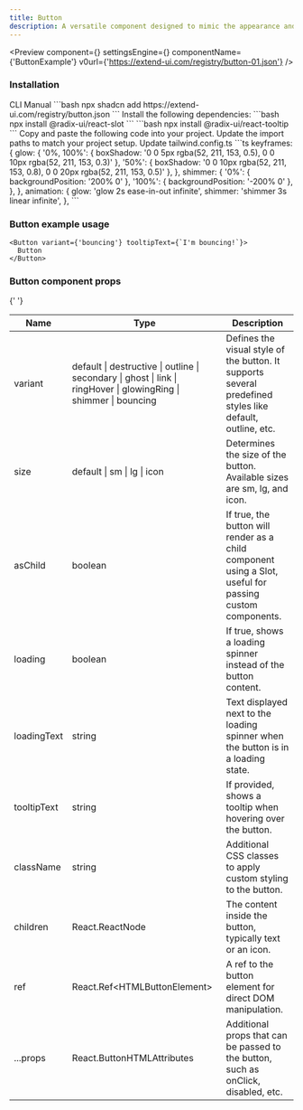 ```yaml
---
title: Button
description: A versatile component designed to mimic the appearance and functionality of a traditional button, offering a range of customization options for various use cases.
---
```


<Preview
  component={<ButtonExample />}
  settingsEngine={<ButtonSettingsEngine />}
  componentName={'ButtonExample'}
  v0url={'https://extend-ui.com/registry/button-01.json'}
/>

### Installation

<Tabs defaultValue="cli">
  <TabsList>
    <TabsTrigger value="cli">CLI</TabsTrigger>
    <TabsTrigger value="manual">Manual</TabsTrigger>
  </TabsList>
  <TabsContent value="cli">
    ```bash 
    npx shadcn add https://extend-ui.com/registry/button.json 
    ```
  </TabsContent>
  <TabsContent value="manual">
    <Steps>
      <Step>
          Install the following dependencies: 
        ```bash 
        npx install @radix-ui/react-slot 
        ```
        ```bash 
        npx install @radix-ui/react-tooltip 
        ```
      </Step>
      <Step>
        Copy and paste the following code into your project.
        <ComponentSourceLive componentName={'Button'} />
      </Step>
      <Step>Update the import paths to match your project setup.</Step>
      <Step>
        Update tailwind.config.ts
        ```ts
         keyframes: {
          glow: {
            '0%, 100%': { boxShadow: '0 0 5px rgba(52, 211, 153, 0.5), 0 0 10px rgba(52, 211, 153, 0.3)' },
            '50%': { boxShadow: '0 0 10px rgba(52, 211, 153, 0.8), 0 0 20px rgba(52, 211, 153, 0.5)' },
          },
          shimmer: {
            '0%': { backgroundPosition: '200% 0' },
            '100%': { backgroundPosition: '-200% 0' },
          },
        },
        animation: {
          glow: 'glow 2s ease-in-out infinite',
          shimmer: 'shimmer 3s linear infinite',
        },
        ```
      </Step>
    </Steps>
  </TabsContent>
</Tabs>

### Button example usage

```tsx
<Button variant={'bouncing'} tooltipText={`I'm bouncing!`}>
  Button
</Button>
```

### Button component props

{' '}

<div className="my-6 w-full overflow-x-auto">
  <table className="w-full border-collapse border border-gray-300 bg-white">
    <thead>
      <tr>
        <th>Name</th>
        <th>Type</th>
        <th>Description</th>
      </tr>
    </thead>
    <tbody>
      <tr>
        <td>variant</td>
        <td>
          default | destructive | outline | secondary | ghost | link | ringHover
          | glowingRing | shimmer | bouncing
        </td>
        <td>
          Defines the visual style of the button. It supports several predefined
          styles like default, outline, etc.
        </td>
      </tr>
      <tr>
        <td>size</td>
        <td>default | sm | lg | icon</td>
        <td>
          Determines the size of the button. Available sizes are sm, lg, and
          icon.
        </td>
      </tr>
      <tr>
        <td>asChild</td>
        <td>boolean</td>
        <td>
          If true, the button will render as a child component using a Slot,
          useful for passing custom components.
        </td>
      </tr>
      <tr>
        <td>loading</td>
        <td>boolean</td>
        <td>If true, shows a loading spinner instead of the button content.</td>
      </tr>
      <tr>
        <td>loadingText</td>
        <td>string</td>
        <td>
          Text displayed next to the loading spinner when the button is in a
          loading state.
        </td>
      </tr>
      <tr>
        <td>tooltipText</td>
        <td>string</td>
        <td>If provided, shows a tooltip when hovering over the button.</td>
      </tr>
      <tr>
        <td>className</td>
        <td>string</td>
        <td>Additional CSS classes to apply custom styling to the button.</td>
      </tr>
      <tr>
        <td>children</td>
        <td>React.ReactNode</td>
        <td>The content inside the button, typically text or an icon.</td>
      </tr>
      <tr>
        <td>ref</td>
        <td>React.Ref&lt;HTMLButtonElement&gt;</td>
        <td>A ref to the button element for direct DOM manipulation.</td>
      </tr>
      <tr>
        <td>...props</td>
        <td>React.ButtonHTMLAttributes</td>
        <td>
          Additional props that can be passed to the button, such as onClick,
          disabled, etc.
        </td>
      </tr>
    </tbody>
  </table>
</div>
